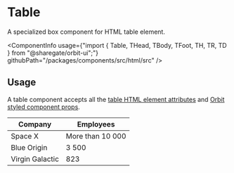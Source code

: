 
<Meta
    title="Html elements/Table"
    id="html-table"
/>

# Table

<Tagline>A specialized <Link href="?path=/docs/box--default-story">box</Link> component for HTML table element.</Tagline>

<ComponentInfo
    usage={"import { Table, THead, TBody, TFoot, TH, TR, TD } from \"@sharegate/orbit-ui\";"}
    githubPath="/packages/components/src/html/src"
/>

## Usage

A table component accepts all the [table HTML element attributes](https://developer.mozilla.org/en-US/docs/Web/HTML/Element/table) and [Orbit styled component props](?path=/docs/styling--page).

<Preview>
    <Story name="example">
        <Table color="alias-tertiary" cellPadding={5}>
            <THead fontWeight={3}>
                <TR>
                    <TH textAlign="left">Company</TH>
                    <TH textAlign="left">Employees</TH>
                </TR>
            </THead>
            <TBody>
                <TR>
                    <TD>Space X</TD>
                    <TD>More than 10 000</TD>
                </TR>
                <TR>
                    <TD>Blue Origin</TD>
                    <TD>3 500</TD>
                </TR>
                <TR color="accent-6">
                    <TD>Virgin Galactic</TD>
                    <TD>823</TD>
                </TR>
            </TBody>
            <TFoot>
            </TFoot>
        </Table>
    </Story>
</Preview>
